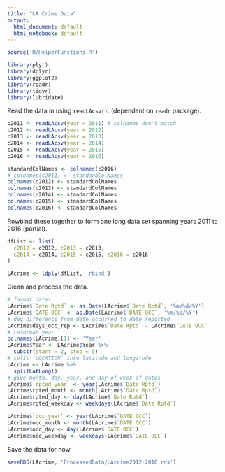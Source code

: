 ```yaml
---
title: "LA Crime Data"
output:
  html_document: default
  html_notebook: default
---
```


```r
source('R/HelperFunctions.R')

library(plyr)
library(dplyr)
library(ggplot2)
library(readr)
library(tidyr)
library(lubridate)
```

Read the data in using `readLAcsv()`: (dependent on `readr` package).

```r
c2011 <- readLAcsv(year = 2011) # colnames don't match
c2012 <- readLAcsv(year = 2012)
c2013 <- readLAcsv(year = 2013)
c2014 <- readLAcsv(year = 2014)
c2015 <- readLAcsv(year = 2015)
c2016 <- readLAcsv(year = 2016)

standardColNames <- colnames(c2016)
# colnames(c2011) <- standardColNames
colnames(c2012) <- standardColNames
colnames(c2013) <- standardColNames
colnames(c2014) <- standardColNames
colnames(c2015) <- standardColNames
colnames(c2016) <- standardColNames
```

Rowbind these together to form one long data set spanning years 2011 to 2016 (partial).

```r
dfList <- list(
  c2012 = c2012, c2013 = c2013,
  c2014 = c2014, c2015 = c2015, c2016 = c2016
)

LAcrime <- ldply(dfList, 'rbind')
```

Clean and process the data. 
```r
# format dates
LAcrime$`Date Rptd` <- as.Date(LAcrime$`Date Rptd`, '%m/%d/%Y')
LAcrime$`DATE OCC` <- as.Date(LAcrime$`DATE OCC`, '%m/%d/%Y')
# day difference from date occurred to date reported
LAcrime$days_occ_rep <- LAcrime$`Date Rptd` - LAcrime$`DATE OCC`
# reformat year
colnames(LAcrime)[1] <- 'Year'
LAcrime$Year <- LAcrime$Year %>%
  substr(start = 2, stop = 5)
# split `LOCATION` into latitude and longitude
LAcrime <- LAcrime %>%
  splitLatLong()
# give month, day, year, and day of week of dates
LAcrime$`rpted_year` <- year(LAcrime$`Date Rptd`)
LAcrime$rpted_month <- month(LAcrime$`Date Rptd`)
LAcrime$rpted_day <- day(LAcrime$`Date Rptd`)
LAcrime$rpted_weekday <- weekdays(LAcrime$`Date Rptd`)

LAcrime$`occ_year` <- year(LAcrime$`DATE OCC`)
LAcrime$occ_month <- month(LAcrime$`DATE OCC`)
LAcrime$occ_day <- day(LAcrime$`DATE OCC`)
LAcrime$occ_weekday <- weekdays(LAcrime$`DATE OCC`)
```

Save the data for now

```r
saveRDS(LAcrime, 'ProcessedData/LAcrime2012-2016.rds')
```